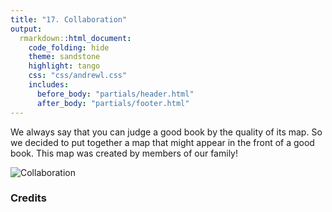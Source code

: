 ```yaml
---
title: "17. Collaboration"
output:
  rmarkdown::html_document:
    code_folding: hide
    theme: sandstone   
    highlight: tango
    css: "css/andrewl.css"
    includes:
      before_body: "partials/header.html"
      after_body: "partials/footer.html"
---
```


We always say that you can judge a good book by the quality of its map. So we decided
to put together a map that might appear in the front of a good book. This map was created
by members of our family!

![](images/collaboration.png "Collaboration")

### Credits
